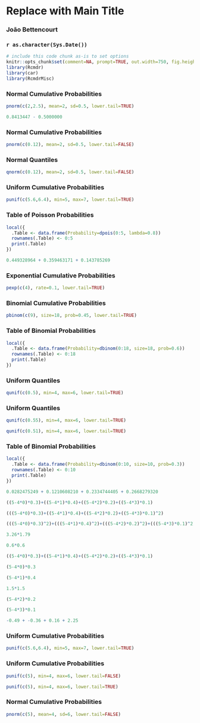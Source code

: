 <!-- R Commander Markdown Template -->

Replace with Main Title
=======================

### João Bettencourt

### `r as.character(Sys.Date())`

```r
# include this code chunk as-is to set options
knitr::opts_chunk$set(comment=NA, prompt=TRUE, out.width=750, fig.height=8, fig.width=8)
library(Rcmdr)
library(car)
library(RcmdrMisc)
```


### Normal Cumulative Probabilities
```r
pnorm(c(2,2.5), mean=2, sd=0.5, lower.tail=TRUE)
```


```r
0.8413447 - 0.5000000
```



### Normal Cumulative Probabilities
```r
pnorm(c(0.12), mean=2, sd=0.5, lower.tail=FALSE)
```


### Normal Quantiles
```r
qnorm(c(0.12), mean=2, sd=0.5, lower.tail=FALSE)
```


### Uniform Cumulative Probabilities
```r
punif(c(5.6,6.4), min=5, max=7, lower.tail=TRUE)
```


### Table of Poisson Probabilities
```r
local({
  .Table <- data.frame(Probability=dpois(0:5, lambda=0.8))
  rownames(.Table) <- 0:5 
  print(.Table)
})
```


```r
0.449328964 + 0.359463171 + 0.143785269
```



### Exponential Cumulative Probabilities
```r
pexp(c(4), rate=0.1, lower.tail=TRUE)
```


### Binomial Cumulative Probabilities
```r
pbinom(c(9), size=18, prob=0.45, lower.tail=TRUE)
```


### Table of Binomial Probabilities
```r
local({
  .Table <- data.frame(Probability=dbinom(0:18, size=18, prob=0.6))
  rownames(.Table) <- 0:18 
  print(.Table)
})
```



### Uniform Quantiles
```r
qunif(c(0.5), min=4, max=6, lower.tail=TRUE)
```


### Uniform Quantiles
```r
qunif(c(0.55), min=4, max=6, lower.tail=TRUE)
```


```r
qunif(c(0.51), min=4, max=6, lower.tail=TRUE)
```



### Table of Binomial Probabilities
```r
local({
  .Table <- data.frame(Probability=dbinom(0:10, size=10, prob=0.3))
  rownames(.Table) <- 0:10 
  print(.Table)
})
```


```r
0.0282475249 + 0.1210608210 + 0.2334744405 + 0.2668279320
```


```r
((5-4*0)*0.3)+((5-4*1)*0.4)+((5-4*2)*0.2)+((5-4*3)*0.1)
```


```r
(((5-4*0)*0.3)+((5-4*1)*0.4)+((5-4*2)*0.2)+((5-4*3)*0.1)^2)
```


```r
(((5-4*0)*0.3)^2)+(((5-4*1)*0.4)^2)+(((5-4*2)*0.2)^2)+(((5-4*3)*0.1)^2)
```


```r
3.26*1.79
```


```r
0.6*0.6
```


```r
((5-4*0)*0.3)+((5-4*1)*0.4)+((5-4*2)*0.2)+((5-4*3)*0.1)
```


```r
(5-4*0)*0.3
```


```r
(5-4*1)*0.4
```


```r
1.5*1.5
```


```r
(5-4*2)*0.2
```


```r
(5-4*3)*0.1
```


```r
-0.49 + -0.36 + 0.16 + 2.25
```



### Uniform Cumulative Probabilities
```r
punif(c(5.6,6.4), min=5, max=7, lower.tail=TRUE)
```



### Uniform Cumulative Probabilities
```r
punif(c(5), min=4, max=6, lower.tail=FALSE)
```

```r
punif(c(5), min=4, max=6, lower.tail=TRUE)
```



### Normal Cumulative Probabilities
```r
pnorm(c(5), mean=4, sd=6, lower.tail=FALSE)
```

